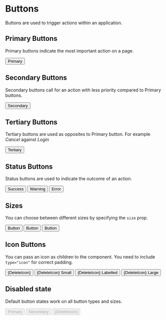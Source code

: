 
<Meta title="Design System|Buttons" component={Button} />

# Buttons

Buttons are used to trigger actions within an application.

## Primary Buttons

Primary buttons indicate the most important action on a page.

<Preview withToolbar>
	<Story name="Primary">
		<Button>Primary</Button>
	</Story>
</Preview>

## Secondary Buttons

Secondary buttons call for an action with less priority compared to Primary buttons.

<Preview withToolbar>
	<Story name="Secondary">
		<Button type="secondary">Secondary</Button>
	</Story>
</Preview>

## Tertiary Buttons

Tertiary buttons are used as opposites to Primary button. For example _Cancel_ against _Login_

<Preview withToolbar>
	<Story name="Tertiary">
		<Button type="tertiary">Tertiary</Button>
	</Story>
</Preview>

## Status Buttons

Status buttons are used to indicate the outcome of an action.

<Preview>
	<Story name="Success">
		<Button status="success">Success</Button>
	</Story>
	<Story name="Warning">
		<Button status="warning">Warning</Button>
	</Story>
	<Story name="Error">
		<Button status="error">Error</Button>
	</Story>
</Preview>

## Sizes

You can choose between different sizes by specifying the `size` prop.

<Preview>
	<Story name="Small">
		<Button size="small">Button</Button>
	</Story>
	<Story name="Medium">
		<Button>Button</Button>
	</Story>
	<Story name="Large">
		<Button size="large">Button</Button>
	</Story>
</Preview>

## Icon Buttons

You can pass an icon as children to the component. You need to include `type="icon"` for correct padding.

<Preview>
	<Story name="Icon Button">
		<Button type="icon">{DeleteIcon}</Button>
	</Story>
	<Story name="Labelled Icon Small">
		<Button type="labelledIcon" size="small">
			{DeleteIcon} Small
		</Button>
	</Story>
	<Story name="Labelled Icon">
		<Button type="labelledIcon">{DeleteIcon} Labelled</Button>
	</Story>
	<Story name="Labelled Icon Large">
		<Button type="labelledIcon" size="large">
			{DeleteIcon} Large
		</Button>
	</Story>
</Preview>

## Disabled state

Default button states work on all button types and sizes.

<Preview>
	<Story name="Primary Disabled">
		<Button disabled>Primary</Button>
	</Story>
	<Story name="Secondary Disabled">
		<Button disabled type="secondary">
			Secondary
		</Button>
	</Story>
	<Story name="Icon Button Disabled">
		<Button disabled type="icon">
			{DeleteIcon}
		</Button>
	</Story>
</Preview>
